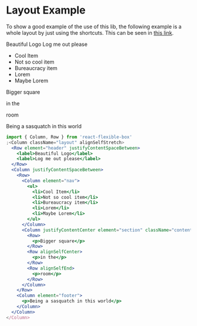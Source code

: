 
<Meta title="Layout Example - Test" />

# Layout Example

To show a good example of the use of this lib, the following example is a whole layout by just using the shortcuts. This can be seen in [this link](https://wellgrisa.github.io/react-flexible-box/?path=/story/container-flexiblebox-mixed--layout).

<Canvas>
  <Column className="layout" alignSelfStretch>
    <Row element="header" justifyContentSpaceBetween>
      <label>Beautiful Logo</label>
      <label>Log me out please</label>
    </Row>
    <Column justifyContentSpaceBetween>
      <Row>
        <Column element="nav">
          <ul>
            <li>Cool Item</li>
            <li>Not so cool item</li>
            <li>Bureaucracy item</li>
            <li>Lorem</li>
            <li>Maybe Lorem</li>
          </ul>
        </Column>
        <Column justifyContentCenter element="section" className="content">
          <Row>
            <p>Bigger square</p>
          </Row>
          <Row alignSelfCenter>
            <p>in the</p>
          </Row>
          <Row alignSelfEnd>
            <p>room</p>
          </Row>
        </Column>
      </Row>
      <Column element="footer">
        <p>Being a sasquatch in this world</p>
      </Column>
    </Column>
  </Column>
</Canvas>

```jsx
import { Column, Row } from 'react-flexible-box'
;<Column className="layout" alignSelfStretch>
  <Row element="header" justifyContentSpaceBetween>
    <label>Beautiful Logo</label>
    <label>Log me out please</label>
  </Row>
  <Column justifyContentSpaceBetween>
    <Row>
      <Column element="nav">
        <ul>
          <li>Cool Item</li>
          <li>Not so cool item</li>
          <li>Bureaucracy item</li>
          <li>Lorem</li>
          <li>Maybe Lorem</li>
        </ul>
      </Column>
      <Column justifyContentCenter element="section" className="content">
        <Row>
          <p>Bigger square</p>
        </Row>
        <Row alignSelfCenter>
          <p>in the</p>
        </Row>
        <Row alignSelfEnd>
          <p>room</p>
        </Row>
      </Column>
    </Row>
    <Column element="footer">
      <p>Being a sasquatch in this world</p>
    </Column>
  </Column>
</Column>
```
